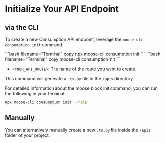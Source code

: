 
# Initialize Your API Endpoint

<LanguageSwitcher />

## via the CLI

To create a new Consumption API endpoint, leverage the `moose-cli consumption init` command. 

<TypeScript>
```bash filename="Terminal" copy
npx moose-cli consumption init <YOUR_API_ROUTE>
```
</TypeScript>

<Python>
```bash filename="Terminal" copy
moose-cli consumption init <YOUR_API_ROUTE>
```
</Python>

- `<YOUR_API_ROUTE>`: The name of the route you want to create.

This command will generate a <TypeScript NodeType="span">`.ts`</TypeScript><Python NodeType="span">`.py`</Python> file in the `/apis` directory.

<TypeScript>
<FileTree>
  <FileTree.Folder name="app" open>
    <FileTree.Folder name="apis" open>
      <FileTree.File name="YOUR_API_ROUTE.ts" />
    </FileTree.Folder>
  </FileTree.Folder>
</FileTree>
</TypeScript>
<Python>
<FileTree>
  <FileTree.Folder name="app" open>
    <FileTree.Folder name="apis" open>
      <FileTree.File name="YOUR_API_ROUTE.py" />
    </FileTree.Folder>
  </FileTree.Folder>
</FileTree>
</Python>

For detailed information about the moose block init command, you can run the following in your terminal:

```bash filename="Terminal" copy
npx moose-cli consumption init --help
```

## Manually

You can alternatively manually create a new <TypeScript NodeType="span">`.ts`</TypeScript><Python NodeType="span">`.py`</Python> file inside the `/apis` folder of your project.
